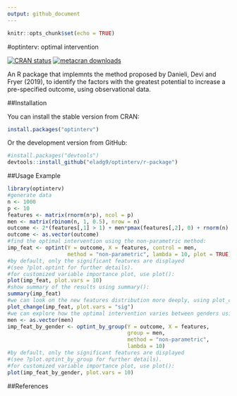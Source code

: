 ```yaml
---
output: github_document
---
```


```r
knitr::opts_chunk$set(echo = TRUE)
```

#optinterv: optimal intervention

[![CRAN status](https://www.r-pkg.org/badges/version/optinterv)](https://cran.r-project.org/package=optinterv)
[![metacran downloads](https://cranlogs.r-pkg.org/badges/optinterv)](https://cran.r-project.org/package=optinterv)


An R package that implemnts the method proposed by Danieli, Devi and Fryer (2019), to identify the factors with the greatest potential to increase a pre-specified outcome, using observational data.

##Installation

You can install the stable version from CRAN:
```r
install.packages("optinterv")
```

Or the development version from GitHub:
```r
#install.packages("devtools")
devtools::install_github("eladg9/optinterv/r-package")
```

##Usage Example
```r
library(optinterv)
#generate data
n <- 1000
p <- 10
features <- matrix(rnorm(n*p), ncol = p)
men <- matrix(rbinom(n, 1, 0.5), nrow = n)
outcome <- 2*(features[,1] > 1) + men*pmax(features[,2], 0) + rnorm(n)
outcome <- as.vector(outcome)
#find the optimal intervention using the non-parametric method:
imp_feat <- optint(Y = outcome, X = features, control = men, 
                   method = "non-parametric", lambda = 10, plot = TRUE)
#by default, only the significant features are displayed 
#(see ?plot.optint for further details).
#for customized variable importance plot, use plot():
plot(imp_feat, plot.vars = 10)
#show summary of the results using summary():
summary(imp_feat)
#we can look on the new features distribution more deeply, using plot_change():
plot_change(imp_feat, plot.vars = "sig")
#we can explore how the optimal intervention varies between genders using optint_by_group():
men <- as.vector(men)
imp_feat_by_gender <- optint_by_group(Y = outcome, X = features,
                                      group = men, 
                                      method = "non-parametric",
                                      lambda = 10)
#by default, only the significant features are displayed 
#(see ?plot.optint_by_group for further details). 
#for customized variable importance plot, use plot():
plot(imp_feat_by_gender, plot.vars = 10)
```

##References



